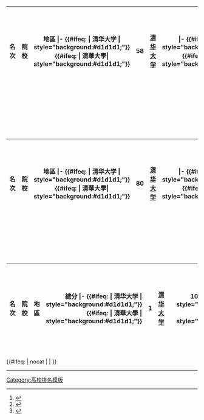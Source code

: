 {| class="wikitable sortable"  border="1" 
|+ [[世界大学学术排名#歷年結果|《世界大學學術排名》]]（2016年）<ref>{{Cite web|url=http://www.shanghairanking.com/ARWU2016.html |title= ''Academic Ranking of World Universities 2016'' |accessdate=2016-08-15|author= |date=2016-08-15|format= |work= |publisher=Shanghai Ranking Consultancy |pages= |language=en |doi= |archiveurl= |archivedate= |quote= }}</ref><br />前200位：兩岸三地部分<br /><sub>排名相同的學校按英文名稱字母順序排列；<br />排名百強之外的院校沒有具體分數。</sub>
!style="text-align:right; width:60px "| 名次
!style="text-align:center;  width:100px"| 院校 
!style="text-align:center;  width:70px"| 地區 
|- {{#ifeq: {{{1}}} | 清华大学 | style="background:#d1d1d1;"}} {{#ifeq: {{{1}}} | 清華大學| style="background:#d1d1d1;"}}
|align="right"| '''58'''
| [[清华大学]]
| {{中國大陸}} 
|- {{#ifeq: {{{1}}} | 北京大学 | style="background:#d1d1d1;"}} {{#ifeq: {{{1}}} | 北京大學 | style="background:#d1d1d1;"}}
|align="right"| '''71'''
|[[北京大学]]
| {{中國大陸}}
|- {{#ifeq: {{{1}}} | 复旦大学 | style="background:#d1d1d1;"}} {{#ifeq: {{{1}}} | 復旦大學 | style="background:#d1d1d1;"}}
|align="right"| '''101-150'''
| [[复旦大学]]
| {{中国大陆}}
|- {{#ifeq: {{{1}}} | 上海交通大学 | style="background:#d1d1d1;"}} {{#ifeq: {{{1}}} | 上海交通大學| style="background:#d1d1d1;"}}
|align="right"|  '''101-150'''
| [[上海交通大学]]
|{{中國大陸}}
|- {{#ifeq: {{{1}}} | 中国科学技术大学 | style="background:#d1d1d1;"}} {{#ifeq: {{{1}}} | 中國科學技術大學| style="background:#d1d1d1;"}}
|align="right"| '''101-150'''
| [[中国科学技术大学]]
| {{中国大陆}}
|- {{#ifeq: {{{1}}} | 浙江大学 | style="background:#d1d1d1;"}} {{#ifeq: {{{1}}} | 浙江大學 | style="background:#d1d1d1;"}}
|align="right"| '''101-150'''
|[[浙江大学]]
| {{中國大陸}}
|- {{#ifeq: {{{1}}} | 香港大学 | style="background:#d1d1d1;"}} {{#ifeq: {{{1}}} | 香港大學 | style="background:#d1d1d1;"}}
|align="right"| '''101-150'''
| [[香港大學]]
| {{HK}}
|- {{#ifeq: {{{1}}} | 国立台湾大学 | style="background:#d1d1d1;"}} {{#ifeq: {{{1}}} | 國立臺灣大學 | style="background:#d1d1d1;"}}
|align="right"| '''151-200'''
|[[國立臺灣大學]]
| {{TWN}}
|- {{#ifeq: {{{1}}} | 中國醫藥大學| style="background:#d1d1d1;"}} {{#ifeq: {{{1}}} | 中國醫藥大學| style="background:#d1d1d1;"}}
|align="right"| '''151-200'''
|[[中國醫藥大學]]
| {{TWN}}
|- {{#ifeq: {{{1}}} | 哈爾濱工業大學 | style="background:#d1d1d1;"}} {{#ifeq: {{{1}}} | 哈爾濱工業大學| style="background:#d1d1d1;"}}
|align="right"| '''151-200'''
| [[哈爾濱工業大學]]
| {{中國大陸}}
|- {{#ifeq: {{{1}}} | 中山大学 | style="background:#d1d1d1;"}} {{#ifeq: {{{1}}} | 中山大學| style="background:#d1d1d1;"}}
|align="right"| '''151-200'''
| [[中山大学]]
| {{中國大陸}}
|- {{#ifeq: {{{1}}} | 西安交通大學 | style="background:#d1d1d1;"}} {{#ifeq: {{{1}}} | 西安交通大學| style="background:#d1d1d1;"}}
|align="right"| '''151-200'''
| [[西安交通大學]]
| {{中國大陸}}
|}
{| class="wikitable sortable"  border="1" 
|+ [[世界大学学术排名#附屬|世界大學學術排名《附屬排名》]]（2015年）<ref>{{Cite web|url=http://www.shanghairanking.com/Alternative_Ranking_Excluding_Award_Factor/Excluding_Award_Factor2015.html |title= ''Alternative Ranking ( Excluding Award Factor )''|accessdate=2015-04-04|author= |date=|year=2014|month=|format= |work= |publisher=Shanghai Ranking Consultancy|pages= |language=en |doi= |archiveurl= |archivedate= |quote= }}</ref><br />前200位：兩岸三地部分<br /><sub>排名相同的學校按英文名稱字母順序排列；<br />此排名撇除了各院校獎項的折合數，其他一切維持不變。</sub>
!style="text-align:right; width:60px "| 名次
!style="text-align:center;  width:100px"| 院校 
!style="text-align:center;  width:70px"| 地區  
|- {{#ifeq: {{{1}}} | 清华大学 | style="background:#d1d1d1;"}} {{#ifeq: {{{1}}} | 清華大學| style="background:#d1d1d1;"}}
|align="right"| '''80'''
| [[清华大学]]
| {{中國大陸}} 
|- {{#ifeq: {{{1}}} | 北京大学 | style="background:#d1d1d1;"}} {{#ifeq: {{{1}}} | 北京大學 | style="background:#d1d1d1;"}}
|align="right"| '''93'''
|[[北京大学]]
| {{中國大陸}}
|- {{#ifeq: {{{1}}} | 上海交通大学 | style="background:#d1d1d1;"}} {{#ifeq: {{{1}}} | 上海交通大學| style="background:#d1d1d1;"}}
|align="right"|  '''100'''
| [[上海交通大学]]
|{{中國大陸}}
|- {{#ifeq: {{{1}}} | 复旦大学 | style="background:#d1d1d1;"}} {{#ifeq: {{{1}}} | 復旦大學 | style="background:#d1d1d1;"}}
|align="right"| '''101-150'''
| [[复旦大学]]
| {{中國大陸}}
|- {{#ifeq: {{{1}}} | 国立台湾大学 | style="background:#d1d1d1;"}} {{#ifeq: {{{1}}} | 國立臺灣大學 | style="background:#d1d1d1;"}}
|align="right"| '''101-150'''
|[[國立臺灣大學]]
| {{TWN}}
|- {{#ifeq: {{{1}}} | 香港大学 | style="background:#d1d1d1;"}} {{#ifeq: {{{1}}} | 香港大學 | style="background:#d1d1d1;"}}
|align="right"| '''101-150'''
| [[香港大學]]
| {{HK}}
|- {{#ifeq: {{{1}}} | 中国科学技术大学 | style="background:#d1d1d1;"}} {{#ifeq: {{{1}}} | 中國科學技術大學| style="background:#d1d1d1;"}}
|align="right"| '''101-150'''
| [[中国科学技术大学]]
| {{中國大陸}}
|- {{#ifeq: {{{1}}} | 浙江大学 | style="background:#d1d1d1;"}} {{#ifeq: {{{1}}} | 浙江大學 | style="background:#d1d1d1;"}}
|align="right"| '''101-150'''
|[[浙江大学]]
| {{中國大陸}}
|- {{#ifeq: {{{1}}} | 中山大学 | style="background:#d1d1d1;"}} {{#ifeq: {{{1}}} | 中山大學 | style="background:#d1d1d1;"}}
|align="right"| '''151-200'''
|[[中山大学]]
| {{中國大陸}}
|}
{| class="wikitable sortable"  border="1" 
|+ [[世界大学学术排名#兩岸四地|世界大學學術排名《兩岸四地排名》]]（2016年）<ref>{{Cite web|url=http://www.zuihaodaxue.com/Greater_China_Ranking2016_0.html|title=''Greater China Ranking''|accessdate=2016-10-18|author= |date=2016-10-18 |format= |work= 最好大學網|publisher=Shanghai Ranking Consultancy |pages= |language=en |doi= |archiveurl= |archivedate= |quote= }}</ref><br />前10位<br /><sub>採用有別於上述之世界排名的指標。</sub>
!style="text-align:right; width:30px "| 名次
!style="text-align:center; width:90px"| 院校 
!style="text-align:center; width:80px"| 地區 
!style="text-align:right; width:40px "| 總分 
|- {{#ifeq: {{{1}}} | 清华大学 | style="background:#d1d1d1;"}} {{#ifeq: {{{1}}} | 清華大學 | style="background:#d1d1d1;"}}
|align="right"| '''1'''
|[[清华大学]]
| {{中國大陸}}
|align="right"| 100.0
|- {{#ifeq: {{{1}}} | 北京大学 | style="background:#d1d1d1;"}} {{#ifeq: {{{1}}} | 北京大學| style="background:#d1d1d1;"}}
|align="right"| '''2'''
| [[北京大学]] 
| {{中國大陸}}
|align="right"| 82.6
|- {{#ifeq: {{{1}}} | 国立清华大学 | style="background:#d1d1d1;"}} {{#ifeq: {{{1}}} | 國立清華大學| style="background:#d1d1d1;"}}
|align="right"| '''3'''
| [[國立清華大學]]
|{{TWN}}
|align="right"| 75.8

|- {{#ifeq: {{{1}}} | 中国科学技术大学 | style="background:#d1d1d1;"}} {{#ifeq: {{{1}}} | 中國科學技術大學 | style="background:#d1d1d1;"}}
|align="right"| '''4'''
|[[中国科学技术大学]]
| {{中國大陸}}
|align="right"| 70.3
|- {{#ifeq: {{{1}}} | 香港大学 | style="background:#d1d1d1;"}} {{#ifeq: {{{1}}} | 香港大學| style="background:#d1d1d1;"}}
|align="right"| '''5'''
| [[香港大學]]
| {{HK}} 
|align="right"| 66.5
|- {{#ifeq: {{{1}}} | 香港中文大学 | style="background:#d1d1d1;"}} {{#ifeq: {{{1}}} | 香港中文大學 | style="background:#d1d1d1;"}}
|align="right"| '''5'''
| [[香港中文大學]]
| {{HK}}
|align="right"|66.5
|- {{#ifeq: {{{1}}} | 国立台湾大学 | style="background:#d1d1d1;"}} {{#ifeq: {{{1}}} | 國立臺灣大學 | style="background:#d1d1d1;"}}
|align="right"| '''7'''
|[[國立臺灣大學]]
| {{TWN}}
|align="right"| 66.1
|- {{#ifeq: {{{1}}} | 香港城市大学 | style="background:#d1d1d1;"}} {{#ifeq: {{{1}}} | 香港城市大學 | style="background:#d1d1d1;"}}
|align="right"| '''8'''
| [[香港城市大學]]
| {{HK}}
|align="right"| 65.9

|- {{#ifeq: {{{1}}} | 浙江大学 | style="background:#d1d1d1;"}} {{#ifeq: {{{1}}} | 浙江大學 | style="background:#d1d1d1;"}}
|align="right"| '''9'''
|[[浙江大学]]
| {{中國大陸}}
|align="right"| 64.2
|- {{#ifeq: {{{1}}} | 上海交通大学 | style="background:#d1d1d1;"}} {{#ifeq: {{{1}}} | 上海交通大學| style="background:#d1d1d1;"}}
|align="right"| '''10'''
| [[上海交通大学]]
| {{中國大陸}}
|align="right"| 63.2
|- {{#ifeq: {{{1}}} | 香港科技大学 | style="background:#d1d1d1;"}} {{#ifeq: {{{1}}} | 香港科技大學 | style="background:#d1d1d1;"}}
|align="right"| '''10'''
| [[香港科技大學]]
| {{HK}}
|align="right"| 63.2
|}
<includeonly>{{#ifeq: {{{1}}} | nocat | <!--空--> | <!--空--> }}</includeonly><noinclude>
----
{{Reflist}}
{{模板文档}}
[[Category:高校排名模板]]
</noinclude>